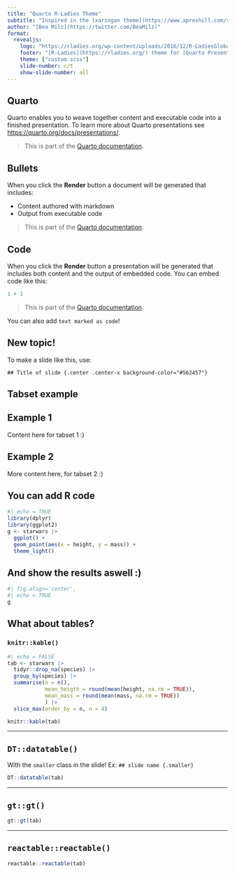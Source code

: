```yaml
---
title: "Quarto R-Ladies Theme"
subtitle: "Inspired in the [xaringan theme](https://www.apreshill.com/slides/rladies-demo-slides.html) made by [Alison Hill](https://www.apreshill.com/) "
author: "[Bea Milz](https://twitter.com/BeaMilz)"
format: 
  revealjs:
    logo: "https://rladies.org/wp-content/uploads/2016/12/R-LadiesGlobal.png"
    footer: "[R-Ladies](https://rladies.org/) theme for [Quarto Presentations](https://quarto.org/docs/presentations/revealjs/index.html). Code available on [GitHub](https://github.com/beatrizmilz/quarto-rladies-theme)."
    theme: ["custom.scss"]
    slide-number: c/t
    show-slide-number: all
---
```


## Quarto

Quarto enables you to weave together content and executable code into a finished presentation. To learn more about Quarto presentations see <https://quarto.org/docs/presentations/>.

> This is part of the [Quarto documentation](https://quarto.org/docs/presentations/).

## Bullets

When you click the **Render** button a document will be generated that includes:

-   Content authored with markdown
-   Output from executable code

> This is part of the [Quarto documentation](https://quarto.org/docs/presentations/).

## Code

When you click the **Render** button a presentation will be generated that includes both content and the output of embedded code. You can embed code like this:

```r
1 + 1
```

> This is part of the [Quarto documentation](https://quarto.org/docs/presentations/).

You can also add `text marked as code`!

## New topic! {.center .center-x background-color="#562457"}

To make a slide like this, use:

```
## Title of slide {.center .center-x background-color="#562457"}

```

## Tabset example

::: panel-tabset
## Example 1

Content here for tabset 1 :)

## Example 2

More content here, for tabset 2 :)
:::

## You can add R code

```r
#| echo = TRUE
library(dplyr)
library(ggplot2)
g <- starwars |> 
  ggplot() +
  geom_point(aes(x = height, y = mass)) +
  theme_light()
```

## And show the results aswell :)

```r
#| fig.align='center',
#| echo = TRUE
g 
```

## What about tables?

### `knitr::kable()`

```r
#| echo = FALSE
tab <- starwars |>
  tidyr::drop_na(species) |> 
  group_by(species) |>
  summarise(n = n(),
            mean_heigth = round(mean(height, na.rm = TRUE)),
            mean_mass = round(mean(mass, na.rm = TRUE))
            ) |> 
  slice_max(order_by = n, n = 4) 

knitr::kable(tab)
```

------------------------------------------------------------------------

## `DT::datatable()` {.smaller}

With the `smaller` class in the slide! Ex: `## slide name {.smaller}`

```r
DT::datatable(tab)
```

------------------------------------------------------------------------

## `gt::gt()`

```r
gt::gt(tab)
```

------------------------------------------------------------------------

## `reactable::reactable()`

```r
reactable::reactable(tab)
```
